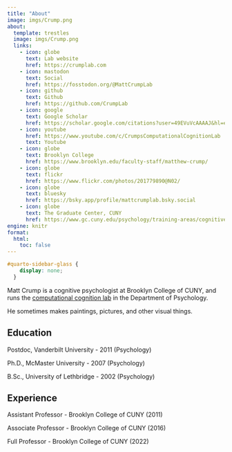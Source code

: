 ```yaml
---
title: "About"
image: imgs/Crump.png
about:
  template: trestles
  image: imgs/Crump.png
  links:
    - icon: globe
      text: Lab website
      href: https://crumplab.com
    - icon: mastodon
      text: Social 
      href: https://fosstodon.org/@MattCrumpLab
    - icon: github
      text: Github
      href: https://github.com/CrumpLab
    - icon: google
      text: Google Scholar
      href: https://scholar.google.com/citations?user=49EVuVcAAAAJ&hl=en
    - icon: youtube
      href: https://www.youtube.com/c/CrumpsComputationalCognitionLab
      text: Youtube
    - icon: globe
      text: Brooklyn College
      href: https://www.brooklyn.edu/faculty-staff/matthew-crump/
    - icon: globe
      text: flickr
      href: https://www.flickr.com/photos/201779890@N02/
    - icon: globe
      text: bluesky
      href: https://bsky.app/profile/mattcrumplab.bsky.social
    - icon: globe
      text: The Graduate Center, CUNY
      href: https://www.gc.cuny.edu/psychology/training-areas/cognitive-and-comparative-psychology
engine: knitr
format:
  html:
    toc: false
---
```


```css
#quarto-sidebar-glass {
    display: none;
  }
```


Matt Crump is a cognitive psychologist at Brooklyn College of CUNY, and runs the [computational cognition lab](https://crumplab.com) in the Department of Psychology.

He sometimes makes paintings, pictures, and other visual things.

## Education

Postdoc, Vanderbilt University - 2011 (Psychology)

Ph.D., McMaster University - 2007 (Psychology)

B.Sc., University of Lethbridge - 2002 (Psychology)

## Experience

Assistant Professor - Brooklyn College of CUNY (2011)

Associate Professor - Brooklyn College of CUNY (2016)

Full Professor - Brooklyn College of CUNY (2022)



